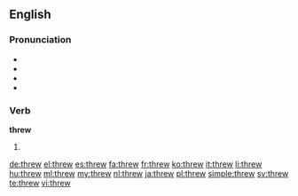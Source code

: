 ==English==

===Pronunciation===
* {{IPAchar|/θɹuː/}}
* {{audio|en-us-threw.ogg|Audio (US)}}
* {{rhymes|uː}}
* {{homophones|lang=en|through|thru}}

===Verb===
'''threw'''

# {{en-simple past of|throw}}

[[de:threw]]
[[el:threw]]
[[es:threw]]
[[fa:threw]]
[[fr:threw]]
[[ko:threw]]
[[it:threw]]
[[li:threw]]
[[hu:threw]]
[[ml:threw]]
[[my:threw]]
[[nl:threw]]
[[ja:threw]]
[[pl:threw]]
[[simple:threw]]
[[sv:threw]]
[[te:threw]]
[[vi:threw]]